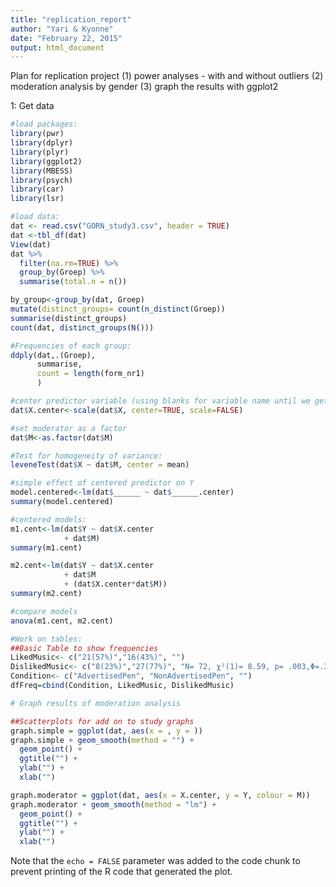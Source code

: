 ```yaml
---
title: "replication_report"
author: "Yari & Kyonne" 
date: "February 22, 2015"
output: html_document
---
```


Plan for replication project
(1) power analyses - with and without outliers
(2) moderation analysis by gender
(3) graph the results with ggplot2


1: Get data
```r
#load packages:
library(pwr)
library(dplyr)
library(plyr)
library(ggplot2)
library(MBESS)
library(psych)
library(car)
library(lsr)

#load data:
dat <- read.csv("GORN_study3.csv", header = TRUE)
dat <-tbl_df(dat)
View(dat)
dat %>%
  filter(na.rm=TRUE) %>%
  group_by(Groep) %>%
  summarise(total.n = n())

by_group<-group_by(dat, Groep)
mutate(distinct_groups= count(n_distinct(Groep))
summarise(distinct_groups)
count(dat, distinct_groups(N()))

#Frequencies of each group:
ddply(dat,.(Groep),
      summarise,
      count = length(form_nr1)
      )

#center predictor variable (using blanks for variable name until we get the translated documents:
dat$X.center<-scale(dat$X, center=TRUE, scale=FALSE)

#set moderator as a factor
dat$M<-as.factor(dat$M)

#Test for homogeneity of variance:
leveneTest(dat$X ~ dat$M, center = mean)

#simple effect of centered predictor on Y
model.centered<-lm(dat$______ ~ dat$______.center)
summary(model.centered)

#centered models:
m1.cent<-lm(dat$Y ~ dat$X.center 
            + dat$M)
summary(m1.cent)

m2.cent<-lm(dat$Y ~ dat$X.center 
            + dat$M
            + (dat$X.center*dat$M))
summary(m2.cent)

#compare models
anova(m1.cent, m2.cent)
```

```r
#Work on tables:
##Basic Table to show frequencies
LikedMusic<- c("21(57%)","16(43%)", "")
DislikedMusic<- c("8(23%)","27(77%)", "N= 72, χ²(1)= 8.59, p= .003,Φ=.35")
Condition<- c("AdvertisedPen", "NonAdvertisedPen", "")
dfFreq=cbind(Condition, LikedMusic, DislikedMusic)

# Graph results of moderation analysis

##Scatterplots for add on to study graphs 
graph.simple = ggplot(dat, aes(x = , y = )) 
graph.simple + geom_smooth(method = "") +
  geom_point() +
  ggtitle("") +
  ylab("") +
  xlab("")

graph.moderator = ggplot(dat, aes(x = X.center, y = Y, colour = M)) 
graph.moderator + geom_smooth(method = "lm") +
  geom_point() +
  ggtitle("") +
  ylab("") +
  xlab("")
```

Note that the `echo = FALSE` parameter was added to the code chunk to prevent printing of the R code that generated the plot.
